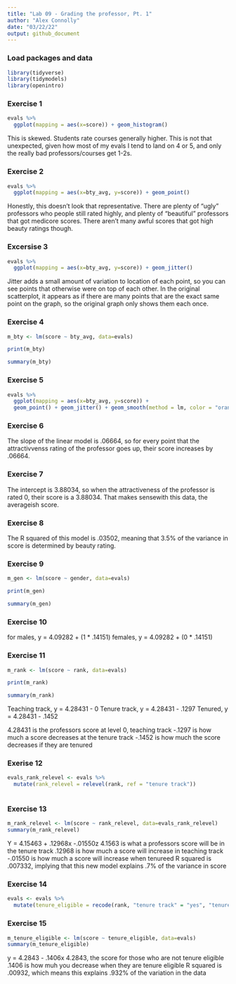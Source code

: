 ```yaml
---
title: "Lab 09 - Grading the professor, Pt. 1"
author: "Alex Connolly"
date: "03/22/22"
output: github_document
---
```


### Load packages and data

```r
library(tidyverse) 
library(tidymodels)
library(openintro)
```

### Exercise 1

```r
evals %>%
  ggplot(mapping = aes(x=score)) + geom_histogram()
```

This is skewed. Students rate courses generally higher. This is not that unexpected, given how most of my evals I tend to land on 4 or 5, and only the really bad professors/courses get 1-2s.



### Exercise 2


```r
evals %>%
  ggplot(mapping = aes(x=bty_avg, y=score)) + geom_point()
```

Honestly, this doesn't look that representative. There are plenty of "ugly" professors who people still rated highly, and plenty of "beautiful" professors that got medicore scores. There aren't many awful scores that got high beauty ratings though. 

### Excersise 3

```r
evals %>%
  ggplot(mapping = aes(x=bty_avg, y=score)) + geom_jitter()
```
Jitter adds a small amount of variation to location of each point, so you can see points that otherwise were on top of each other. In the original scatterplot, it appears as if there are many points that are the exact same point on the graph, so the original graph only shows them each once. 

### Exercise 4


```r
m_bty <- lm(score ~ bty_avg, data=evals)

print(m_bty)

summary(m_bty)
```

### Exercise 5


```r
evals %>%
  ggplot(mapping = aes(x=bty_avg, y=score)) + 
  geom_point() + geom_jitter() + geom_smooth(method = lm, color = "orange", se = FALSE)
```
### Exercise 6

The slope of the linear model is .06664, so for every point that the attractivvenss rating of the professor goes up, their score increases by .06664. 

### Exercise 7

The intercept is 3.88034, so when the attractiveness of the professor is rated 0, their score is a 3.88034. That makes sensewith this data, the averageish score. 

### Exercise 8

The R squared of this model is .03502, meaning that 3.5% of the variance in score is determined by 
beauty rating.

### Exercise 9

```r
m_gen <- lm(score ~ gender, data=evals)

print(m_gen)

summary(m_gen)
```

### Exercise 10

for males, y = 4.09282 + (1 * .14151)
females, y = 4.09282 + (0 * .14151)


### Exercise 11


```r
m_rank <- lm(score ~ rank, data=evals)

print(m_rank)

summary(m_rank)
```

Teaching track, y = 4.28431 - 0
Tenure track, y = 4.28431 - .1297
Tenured, y = 4.28431 - .1452

4.28431 is the professors score at level 0, teaching track
-.1297 is how much a score decreases at the tenure track
-.1452 is how much the score decreases if they are tenured

### Exerise 12

```r
evals_rank_relevel <- evals %>%
  mutate(rank_relevel = relevel(rank, ref = "tenure track"))
  
```

### Exercise 13

```r
m_rank_relevel <- lm(score ~ rank_relevel, data=evals_rank_relevel)
summary(m_rank_relevel)
```
Y = 4.15463 + .12968x -.01550z
4.1563 is what a professors score will be in the tenure track
.12968 is how much a score will increase in teaching track
-.01550 is how much a score will increase when tenureed
R squared is .007332, implying that this new model explains .7% of the variance in score

### Exercise 14

```r
evals <- evals %>%
  mutate(tenure_eligible = recode(rank, "tenure track" = "yes", "tenured" = "yes", "teaching" = "no"))
```



### Exercise 15
```r
m_tenure_eligible <- lm(score ~ tenure_eligible, data=evals)
summary(m_tenure_eligible)
```

y = 4.2843 - .1406x
4.2843, the score for those who are not tenure eligible
.1406 is how muh you decrease when they are tenure eligible
R squared is .00932, which means this explains .932% of the variation in the data